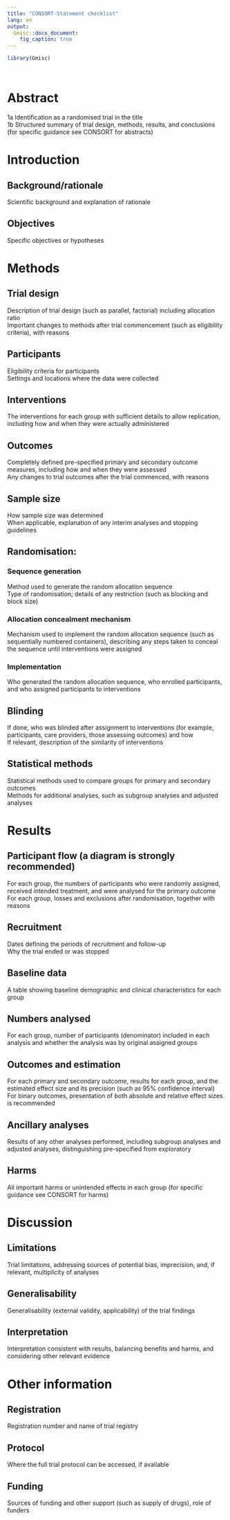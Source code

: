 ---
title: "CONSORT-Statement checklist"
lang: en
output:
  Gmisc::docx_document:
    fig_caption: true
---

```{r "Load libraries", echo=FALSE, message=FALSE, warning=FALSE}
library(Gmisc)
```

```{r "Load data"}

```

```{r "Munge data"}

```

# Abstract
1a  Identification as a randomised trial in the title  
1b	Structured summary of trial design, methods, results, and conclusions (for specific guidance see CONSORT for abstracts)  

# Introduction

## Background/rationale
Scientific background and explanation of rationale

## Objectives	
Specific objectives or hypotheses

# Methods

## Trial design
Description of trial design (such as parallel, factorial) including allocation ratio  
Important changes to methods after trial commencement (such as eligibility criteria), with reasons  

## Participants	
Eligibility criteria for participants  
Settings and locations where the data were collected  

## Interventions
The interventions for each group with sufficient details to allow replication, including how and when they were actually administered

## Outcomes
Completely defined pre-specified primary and secondary outcome measures, including how and when they were assessed  
Any changes to trial outcomes after the trial commenced, with reasons  

## Sample size
How sample size was determined  
When applicable, explanation of any interim analyses and stopping guidelines

## Randomisation:		

### Sequence generation
Method used to generate the random allocation sequence  
Type of randomisation; details of any restriction (such as blocking and block size)  

### Allocation concealment mechanism
Mechanism used to implement the random allocation sequence (such as sequentially numbered containers), describing any steps taken to conceal the sequence until interventions were assigned

### Implementation
Who generated the random allocation sequence, who enrolled participants, and who assigned participants to interventions

## Blinding	
If done, who was blinded after assignment to interventions (for example, participants, care providers, those assessing outcomes) and how  
If relevant, description of the similarity of interventions

## Statistical methods
Statistical methods used to compare groups for primary and secondary outcomes  
Methods for additional analyses, such as subgroup analyses and adjusted analyses  

# Results

## Participant flow (a diagram is strongly recommended)
For each group, the numbers of participants who were randomly assigned, received intended treatment, and were analysed for the primary outcome  
For each group, losses and exclusions after randomisation, together with reasons  

## Recruitment
Dates defining the periods of recruitment and follow-up  
Why the trial ended or was stopped

## Baseline data
A table showing baseline demographic and clinical characteristics for each group

## Numbers analysed
For each group, number of participants (denominator) included in each analysis and whether the analysis was by original assigned groups

## Outcomes and estimation
For each primary and secondary outcome, results for each group, and the estimated effect size and its precision (such as 95% confidence interval)  
For binary outcomes, presentation of both absolute and relative effect sizes is recommended

## Ancillary analyses
Results of any other analyses performed, including subgroup analyses and adjusted analyses, distinguishing pre-specified from exploratory

## Harms
All important harms or unintended effects in each group (for specific guidance see CONSORT for harms)

# Discussion
## Limitations
Trial limitations, addressing sources of potential bias, imprecision, and, if relevant, multiplicity of analyses

## Generalisability
Generalisability (external validity, applicability) of the trial findings

## Interpretation
Interpretation consistent with results, balancing benefits and harms, and considering other relevant evidence

# Other information

## Registration
Registration number and name of trial registry

## Protocol
Where the full trial protocol can be accessed, if available

## Funding
Sources of funding and other support (such as supply of drugs), role of funders

